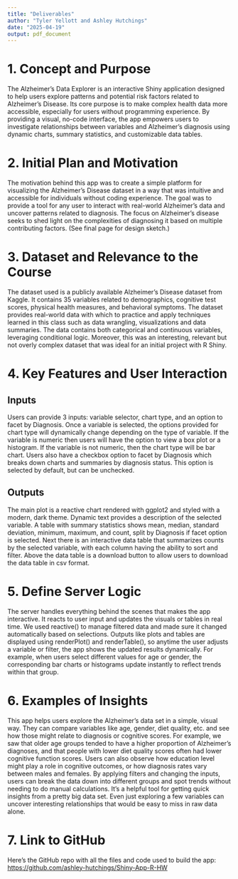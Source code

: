 ```yaml
---
title: "Deliverables"
author: "Tyler Yellott and Ashley Hutchings"
date: "2025-04-19"
output: pdf_document
---
```


# 1. Concept and Purpose

The Alzheimer's Data Explorer is an interactive Shiny application designed to help users explore patterns and potential risk factors related to Alzheimer's Disease. Its core purpose is to make complex health data more accessible, especially for users without programming experience. By providing a visual, no-code interface, the app empowers users to investigate relationships between variables and Alzheimer's diagnosis using dynamic charts, summary statistics, and customizable data tables.  

# 2. Initial Plan and Motivation

The motivation behind this app was to create a simple platform for visualizing the Alzheimer's Disease dataset in a way that was intuitive and accessible for individuals without coding experience. The goal was to provide a tool for any user to interact with real-world Alzheimer's data and uncover patterns related to diagnosis. The focus on Alzheimer’s disease seeks to shed light on the complexities of diagnosing it based on multiple contributing factors. 
(See final page for design sketch.) 

# 3. Dataset and Relevance to the Course

The dataset used is a publicly available Alzheimer’s Disease dataset from Kaggle. It contains 35 variables related to demographics, cognitive test scores, physical health measures, and behavioral symptoms. 
The dataset provides real-world data with which to practice and apply techniques learned in this class such as data wrangling, visualizations and data summaries. The data contains both categorical and continuous variables, leveraging conditional logic. Moreover, this was an interesting, relevant but not overly complex dataset that was ideal for an initial project with R Shiny.

# 4. Key Features and User Interaction
## Inputs
Users can provide 3 inputs: variable selector, chart type, and an option to facet by Diagnosis. Once a variable is selected, the options provided for chart type will dynamically change depending on the type of variable. If the variable is numeric then users will have the option to view a box plot or a histogram. If the variable is not numeric, then the chart type will be bar chart. Users also have a checkbox option to facet by Diagnosis which breaks down charts and summaries by diagnosis status. This option is selected by default, but can be unchecked. 

## Outputs
The main plot is a reactive chart rendered with ggplot2 and styled with a modern, dark theme. Dynamic text provides a description of the selected variable. A table with summary statistics shows mean, median, standard deviation, minimum, maximum, and count, split by Diagnosis if facet option is selected. Next there is an interactive data table that summarizes counts by the selected variable, with each column having the ability to sort and filter. Above the data table is a download button to allow users to download the data table in csv format. 

# 5. Define Server Logic

The server handles everything behind the scenes that makes the app interactive. It reacts to user input and updates the visuals or tables in real time. We used reactive() to manage filtered data and made sure it changed automatically based on selections. Outputs like plots and tables are displayed using renderPlot() and renderTable(), so anytime the user adjusts a variable or filter, the app shows the updated results dynamically. For example, when users select different values for age or gender, the corresponding bar charts or histograms update instantly to reflect trends within that group. 

# 6. Examples of Insights

This app helps users explore the Alzheimer’s data set in a simple, visual way. They can compare variables like age, gender, diet quality, etc. and see how those might relate to diagnosis or cognitive scores.  For example, we saw that older age groups tended to have a higher proportion of Alzheimer’s diagnoses, and that people with lower diet quality scores often had lower cognitive function scores. Users can also observe how education level might play a role in cognitive outcomes, or how diagnosis rates vary between males and females. By applying filters and changing the inputs, users can break the data down into different groups and spot trends without needing to do manual calculations. It's a helpful tool for getting quick insights from a pretty big data set. Even just exploring a few variables can uncover interesting relationships that would be easy to miss in raw data alone.

# 7. Link to GitHub 

Here’s the GitHub repo with all the files and code used to build the app:  
[https://github.com/ashley-hutchings/Shiny-App-R-HW](https://github.com/ashley-hutchings/Shiny-App-R-HW)

```r

``` 
